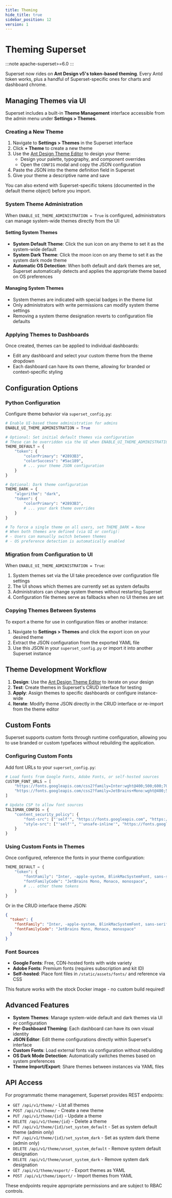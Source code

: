 ```yaml
---
title: Theming
hide_title: true
sidebar_position: 12
version: 1
---
```

# Theming Superset

:::note
apache-superset>=6.0
:::

Superset now rides on **Ant Design v5's token-based theming**.
Every Antd token works, plus a handful of Superset-specific ones for charts and dashboard chrome.

## Managing Themes via UI

Superset includes a built-in **Theme Management** interface accessible from the admin menu under **Settings > Themes**.

### Creating a New Theme

1. Navigate to **Settings > Themes** in the Superset interface
2. Click **+ Theme** to create a new theme
3. Use the [Ant Design Theme Editor](https://ant.design/theme-editor) to design your theme:
   - Design your palette, typography, and component overrides
   - Open the `CONFIG` modal and copy the JSON configuration
4. Paste the JSON into the theme definition field in Superset
5. Give your theme a descriptive name and save

You can also extend with Superset-specific tokens (documented in the default theme object) before you import.

### System Theme Administration

When `ENABLE_UI_THEME_ADMINISTRATION = True` is configured, administrators can manage system-wide themes directly from the UI:

#### Setting System Themes
- **System Default Theme**: Click the sun icon on any theme to set it as the system-wide default
- **System Dark Theme**: Click the moon icon on any theme to set it as the system dark mode theme
- **Automatic OS Detection**: When both default and dark themes are set, Superset automatically detects and applies the appropriate theme based on OS preferences

#### Managing System Themes
- System themes are indicated with special badges in the theme list
- Only administrators with write permissions can modify system theme settings
- Removing a system theme designation reverts to configuration file defaults

### Applying Themes to Dashboards

Once created, themes can be applied to individual dashboards:
- Edit any dashboard and select your custom theme from the theme dropdown
- Each dashboard can have its own theme, allowing for branded or context-specific styling

## Configuration Options

### Python Configuration

Configure theme behavior via `superset_config.py`:

```python
# Enable UI-based theme administration for admins
ENABLE_UI_THEME_ADMINISTRATION = True

# Optional: Set initial default themes via configuration
# These can be overridden via the UI when ENABLE_UI_THEME_ADMINISTRATION = True
THEME_DEFAULT = {
    "token": {
        "colorPrimary": "#2893B3",
        "colorSuccess": "#5ac189",
        # ... your theme JSON configuration
    }
}

# Optional: Dark theme configuration
THEME_DARK = {
    "algorithm": "dark",
    "token": {
        "colorPrimary": "#2893B3",
        # ... your dark theme overrides
    }
}

# To force a single theme on all users, set THEME_DARK = None
# When both themes are defined (via UI or config):
# - Users can manually switch between themes
# - OS preference detection is automatically enabled
```

### Migration from Configuration to UI

When `ENABLE_UI_THEME_ADMINISTRATION = True`:

1. System themes set via the UI take precedence over configuration file settings
2. The UI shows which themes are currently set as system defaults
3. Administrators can change system themes without restarting Superset
4. Configuration file themes serve as fallbacks when no UI themes are set

### Copying Themes Between Systems

To export a theme for use in configuration files or another instance:

1. Navigate to **Settings > Themes** and click the export icon on your desired theme
2. Extract the JSON configuration from the exported YAML file
3. Use this JSON in your `superset_config.py` or import it into another Superset instance

## Theme Development Workflow

1. **Design**: Use the [Ant Design Theme Editor](https://ant.design/theme-editor) to iterate on your design
2. **Test**: Create themes in Superset's CRUD interface for testing
3. **Apply**: Assign themes to specific dashboards or configure instance-wide
4. **Iterate**: Modify theme JSON directly in the CRUD interface or re-import from the theme editor

## Custom Fonts

Superset supports custom fonts through runtime configuration, allowing you to use branded or custom typefaces without rebuilding the application.

### Configuring Custom Fonts

Add font URLs to your `superset_config.py`:

```python
# Load fonts from Google Fonts, Adobe Fonts, or self-hosted sources
CUSTOM_FONT_URLS = [
    "https://fonts.googleapis.com/css2?family=Inter:wght@400;500;600;700&display=swap",
    "https://fonts.googleapis.com/css2?family=JetBrains+Mono:wght@400;500&display=swap",
]

# Update CSP to allow font sources
TALISMAN_CONFIG = {
    "content_security_policy": {
        "font-src": ["'self'", "https://fonts.googleapis.com", "https://fonts.gstatic.com"],
        "style-src": ["'self'", "'unsafe-inline'", "https://fonts.googleapis.com"],
    }
}
```

### Using Custom Fonts in Themes

Once configured, reference the fonts in your theme configuration:

```python
THEME_DEFAULT = {
    "token": {
        "fontFamily": "Inter, -apple-system, BlinkMacSystemFont, sans-serif",
        "fontFamilyCode": "JetBrains Mono, Monaco, monospace",
        # ... other theme tokens
    }
}
```

Or in the CRUD interface theme JSON:

```json
{
  "token": {
    "fontFamily": "Inter, -apple-system, BlinkMacSystemFont, sans-serif",
    "fontFamilyCode": "JetBrains Mono, Monaco, monospace"
  }
}
```

### Font Sources

- **Google Fonts**: Free, CDN-hosted fonts with wide variety
- **Adobe Fonts**: Premium fonts (requires subscription and kit ID)
- **Self-hosted**: Place font files in `/static/assets/fonts/` and reference via CSS

This feature works with the stock Docker image - no custom build required!

## Advanced Features

- **System Themes**: Manage system-wide default and dark themes via UI or configuration
- **Per-Dashboard Theming**: Each dashboard can have its own visual identity
- **JSON Editor**: Edit theme configurations directly within Superset's interface
- **Custom Fonts**: Load external fonts via configuration without rebuilding
- **OS Dark Mode Detection**: Automatically switches themes based on system preferences
- **Theme Import/Export**: Share themes between instances via YAML files

## API Access

For programmatic theme management, Superset provides REST endpoints:

- `GET /api/v1/theme/` - List all themes
- `POST /api/v1/theme/` - Create a new theme
- `PUT /api/v1/theme/{id}` - Update a theme
- `DELETE /api/v1/theme/{id}` - Delete a theme
- `PUT /api/v1/theme/{id}/set_system_default` - Set as system default theme (admin only)
- `PUT /api/v1/theme/{id}/set_system_dark` - Set as system dark theme (admin only)
- `DELETE /api/v1/theme/unset_system_default` - Remove system default designation
- `DELETE /api/v1/theme/unset_system_dark` - Remove system dark designation
- `GET /api/v1/theme/export/` - Export themes as YAML
- `POST /api/v1/theme/import/` - Import themes from YAML

These endpoints require appropriate permissions and are subject to RBAC controls.
